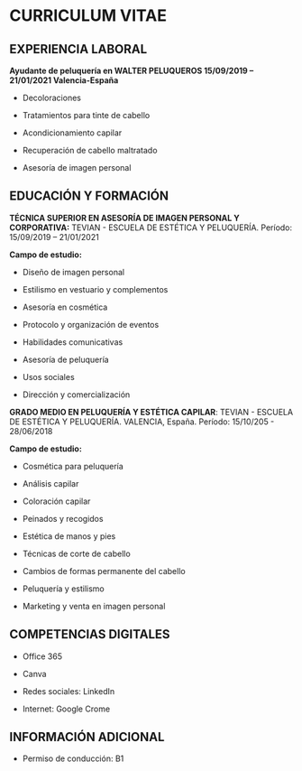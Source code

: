 # CURRICULUM VITAE

## EXPERIENCIA LABORAL

**Ayudante de peluquería en WALTER PELUQUEROS 15/09/2019 – 21/01/2021 Valencia-España**

-   Decoloraciones

-   Tratamientos para tinte de cabello

-   Acondicionamiento capilar

-   Recuperación de cabello maltratado

-   Asesoría de imagen personal

## EDUCACIÓN Y FORMACIÓN

**TÉCNICA SUPERIOR EN ASESORÍA DE IMAGEN PERSONAL Y CORPORATIVA:** TEVIAN - ESCUELA DE ESTÉTICA Y PELUQUERÍA. Período: 15/09/2019 – 21/01/2021

**Campo de estudio:**

-   Diseño de imagen personal

<!-- -->

-   Estilismo en vestuario y complementos

<!-- -->

-   Asesoría en cosmética

<!-- -->

-   Protocolo y organización de eventos

<!-- -->

-   Habilidades comunicativas

<!-- -->

-   Asesoría de peluquería

<!-- -->

-   Usos sociales

<!-- -->

-   Dirección y comercialización

**GRADO MEDIO EN PELUQUERÍA Y ESTÉTICA CAPILAR**: TEVIAN - ESCUELA DE ESTÉTICA Y PELUQUERÍA. VALENCIA, España. Período: 15/10/205 - 28/06/2018

**Campo de estudio:**

-   Cosmética para peluquería

-   Análisis capilar

-   Coloración capilar

-   Peinados y recogidos

<!-- -->

-   Estética de manos y pies

<!-- -->

-   Técnicas de corte de cabello

<!-- -->

-   Cambios de formas permanente del cabello

<!-- -->

-   Peluquería y estilismo

<!-- -->

-   Marketing y venta en imagen personal

## **COMPETENCIAS DIGITALES**

-   Office 365

-   Canva

-   Redes sociales: LinkedIn

-   Internet: Google Crome

## **INFORMACIÓN ADICIONAL**

-   Permiso de conducción: B1
